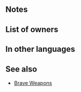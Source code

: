 {{Weapon Infobox
|tagid=SID_忍の和弓
|intID=2821
|userVersion1=Bow
|userVersion2=Arrow
|exclusive=0
|weaponType=Bow
|cost=200
|might=4
|range=2
|effectiveness=Flying
|effect=Effective against flying foes. Inflicts Def/Res-4. If unit initiates combat, unit attacks twice, and also, if unit's Spd > foe's Spd, deals damage = 50% of difference between stats. (Maximum bonus of +4 damage.)
|statModifiers=0,4,0,-4,-4
|required=Steel Bow
|next=Ninja Yumi+
|promotionRarity=5
|promotionTier=1
|properties=
}}
==Notes==
{{Effective damage bonus|Flying}}
{{IfUnitInitiates}}
{{Brave weapon interaction}}
{{BonusStatDamage|stat=Spd|4|8}}
==List of owners==
{{Skill Hero List}}
==In other languages==
{{OtherLanguages
|japanese=忍の和弓
|german=Ninja Yumi
|spanishEU=Yumi ninja
|spanishLA=Yumi ninja
|french=Yumi ninja
|italian=Yumi ninja
|chineseTW=忍之和弓
|portuguese=Yumi ninja
}}
==See also==
{{See also skills|cond=(Description LIKE '%inflicts Def/Res-%unit attacks twice%' OR Description LIKE '%unit_s Spd%>%foe_s%deals damage =%difference between%') AND (SP=300 OR Exclusive='1')}}
* [[Brave Weapons]]
{{Weapons Navbox}}